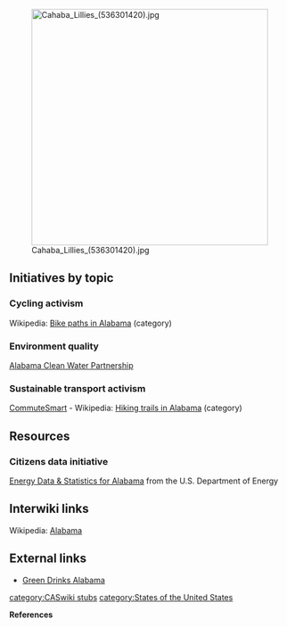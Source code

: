 [[Image:Cahaba_Lillies_(536301420).jpg|right|424px]]
== Initiatives by topic ==

=== Cycling activism ===

Wikipedia: [[wikipedia:Category:Bike paths in Alabama|Bike paths in Alabama]] (category)

=== Environment quality ===

[http://www.cleanwaterpartnership.org/ Alabama Clean Water Partnership]

=== Sustainable transport activism ===

[http://www.commutesmart.org/ CommuteSmart] - Wikipedia: [[wikipedia:Category:Hiking trails in Alabama|Hiking trails in Alabama]] (category)

== Resources ==

=== Citizens data initiative ===

[http://www.eia.gov/state/?sid=al Energy Data & Statistics for Alabama] from the U.S. Department of Energy

== Interwiki links ==
Wikipedia: [[wikipedia:Alabama|Alabama]]

== External links ==
*[http://www.greendrinks.org/AL/list Green Drinks Alabama]


{{scaendmenu}}{{stub}}
[[category:CASwiki stubs]]
[[category:States of the United States]]

'''References'''
{{Attrib sca ref|Alabama}}
<references/>